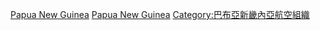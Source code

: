 {{noteTA
|G1=地名
|T=zh:分類:巴布亞新幾內亞航空公司;zh-hans:分类:巴布亚新几内亚航空公司;zh-hk:分類:巴布亞新畿內亞航空公司;zh-tw:分類:巴布亞紐幾內亞航空公司
}}
{{Catnav|頁面分類|人类社会|交通|航空|航空公司}}

[[Category:大洋洲航空公司|Papua New Guinea]]
[[Category:各国航空公司|Papua New Guinea]]
[[Category:巴布亞新畿內亞航空組織|Category:巴布亞新畿內亞航空組織]]
